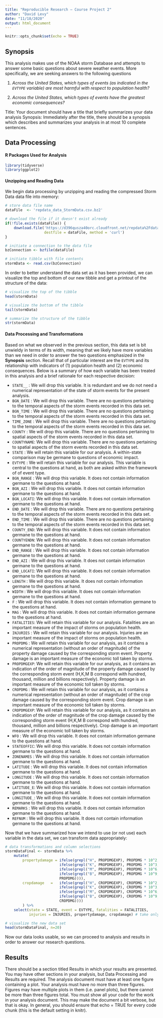 ```yaml
---
title: "Reproducible Research – Course Project 2"
author: "David Levy"
date: "11/18/2020"
output: html_document
---
```


```r
knitr::opts_chunk$set(echo = TRUE)
```

## Synopsis

This analysis makes use of the NOAA storm Database and attempts to answer some basic questions about severe weather events. More specifically, we are seeking answers to the following questions

1. *Across the United States, which types of events (as indicated in the \color{red}{\verb|EVTYPE|}`EVTYPE` variable) are most harmful with respect to population health?*

2. *Across the United States, which types of events have the greatest economic consequences?*



Title: Your document should have a title that briefly summarizes your data analysis
Synopsis: Immediately after the title, there should be a synopsis which describes and summarizes your analysis in at most 10 complete sentences.


## Data Processing

#### R Packages Used for Analysis

```r

library(tidyverse)
library(ggplot2)

```

#### Unzipping and Reading Data

We begin data processing by unzipping and reading the compressed Storm Data data file into memory:

```r

# store data file name
dataFile  <- 'repdata_data_StormData.csv.bz2'

# download the file if it doesn't exist already
if(!file.exists(dataFile)) {
    download.file('https://d396qusza40orc.cloudfront.net/repdata%2Fdata%2FStormData.csv.bz2',
                  destfile = dataFile, method = 'curl')
}

# initiate a connection to the data file
bzConnection <- bzfile(dataFile)

# initiate tibble with file contents
stormData <- read.csv(bzConnection)

```

In order to better understand the data set as it has been provided, we can visualize the top and bottom of our new tibble and get a printout of the structure of the data:

```r

# visualize the top of the tibble
head(stormData)

# visualize the bottom of the tibble
tail(stormData)

# summarize the structure of the tibble
str(stormData)

```

#### Data Processing and Transformations

Based on what we observed in the previous section, this data set is bit unwieldy in terms of its width, meaning that we likely have more variables than we need in order to answer the two questions emphasized in the **Synopsis** section. Recall that of particular interest are the `EVTYPE` and its relationship with indicators of (1) population health and (2) economic consequences. Below is a summary of how each variable has been treated in this analysis and a brief rationale for each respective decision:

- `STATE__`   : We will drop this variable. It is redundant and we do not need a numerical representation of the state of storm events for the present analysis.
- `BGN_DATE`  : We will drop this variable. There are no questions pertaining to the temporal aspects of the storm events recorded in this data set.
- `BGN_TIME`  : We will drop this variable. There are no questions pertaining to the temporal aspects of the storm events recorded in this data set.
- `TIME_ZONE` : We will drop this variable. There are no questions pertaining to the temporal aspects of the storm events recorded in this data set.
- `COUNTY`    : We will drop this variable. There are no questions pertaining to spatial aspects of the storm events recorded in this data set.
- `COUNTYNAME`: We will drop this variable. There are no questions pertaining to spatial aspects of the storm events recorded in this data set.
- `STATE`     : We will retain this variable for our analysis. A within-state comparison may be germane to questions of economic impact.
- `EVTYPE`    : We will retain this variable for our analysis. This variable is central to the questions at hand, as both are asked within the framework of of event type.
- `BGN_RANGE` : We will drop this variable. It does not contain information germane to the questions at hand.
- `BGN_AZI`   : We will drop this variable. It does not contain information germane to the questions at hand.
- `BGN_LOCATI`: We will drop this variable. It does not contain information germane to the questions at hand.
- `END_DATE`  : We will drop this variable. There are no questions pertaining to the temporal aspects of the storm events recorded in this data set.
- `END_TIME`  : We will drop this variable. There are no questions pertaining to the temporal aspects of the storm events recorded in this data set.
- `COUNTY_END`: We will drop this variable. It does not contain information germane to the questions at hand.
- `COUNTYENDN`: We will drop this variable. It does not contain information germane to the questions at hand.
- `END_RANGE` : We will drop this variable. It does not contain information germane to the questions at hand.
- `END_AZI`   : We will drop this variable. It does not contain information germane to the questions at hand.
- `END_LOCATI`: We will drop this variable. It does not contain information germane to the questions at hand.
- `LENGTH`    : We will drop this variable. It does not contain information germane to the questions at hand.
- `WIDTH`     : We will drop this variable. It does not contain information germane to the questions at hand.
- `F`         : We will drop this variable. It does not contain information germane to the questions at hand.
- `MAG`       : We will drop this variable. It does not contain information germane to the questions at hand.
- `FATALITIES`: We will retain this variable for our analysis. Fatalities are an important measure of the impact of storms on population health.
- `INJURIES`  : We will retain this variable for our analysis. Injuries are an important measure of the impact of storms on population health.
- `PROPDMG`   : We will retain this variable for our analysis, as it contains a numerical representation (without an order of magnitude) of the property damage caused by the corresponding storm event. Property damage is an important measure of the economic toll taken by storms.
- `PROPDMGEXP`: We will retain this variable for our analysis, as it contains an indication of the order of magnitude of the property damage caused by the corresponding storm event (H,K,M B correspond with hundred, thousand, million and billions respectively). Property damage is an important measure of the economic toll taken by storms.
- `CROPDMG`   : We will retain this variable for our analysis, as it contains a numerical representation (without an order of magnitude) of the crop damage caused by the corresponding storm event. Crop damage is an important measure of the economic toll taken by storms.
- `CROPDMGEXP`: We will retain this variable for our analysis, as it contains an indication of the order of magnitude of the crop damage caused by the corresponding storm event (H,K,M B correspond with hundred, thousand, million and billions respectively). Crop damage is an important measure of the economic toll taken by storms.
- `WFO`       : We will drop this variable. It does not contain information germane to the questions at hand.
- `STATEOFFIC`: We will drop this variable. It does not contain information germane to the questions at hand.
- `ZONENAMES` : We will drop this variable. It does not contain information germane to the questions at hand.
- `LATITUDE`  : We will drop this variable. It does not contain information germane to the questions at hand.
- `LONGITUDE` : We will drop this variable. It does not contain information germane to the questions at hand.
- `LATITUDE_E`: We will drop this variable. It does not contain information germane to the questions at hand.
- `LONGITUDE_`: We will drop this variable. It does not contain information germane to the questions at hand.
- `REMARKS`   : We will drop this variable. It does not contain information germane to the questions at hand.
- `REFNUM`    : We will drop this variable. It does not contain information germane to the questions at hand.

Now that we have summarized how we intend to use (or not use) each variable in the data set, we can transform data appropriately:

```r

# data transformations and column selections
stormDataFinal <- stormData %>%
    mutate(
        propertydamage = ifelse(grepl("H", PROPDMGEXP), PROPDMG * 10^2, # H means hundreds
                         ifelse(grepl("K", PROPDMGEXP), PROPDMG * 10^3, # K means thousands
                         ifelse(grepl("M", PROPDMGEXP), PROPDMG * 10^6, # M means millions
                         ifelse(grepl("B", PROPDMGEXP), PROPDMG * 10^9, # B means billions
                         PROPDMG)))),                                   # otherwise, no transformation
        cropdamage   =   ifelse(grepl("H", CROPDMGEXP), CROPDMG * 10^2, # H means hundreds
                         ifelse(grepl("K", CROPDMGEXP), CROPDMG * 10^3, # K means thousands
                         ifelse(grepl("M", CROPDMGEXP), CROPDMG * 10^6, # M means millions
                         ifelse(grepl("B", CROPDMGEXP), CROPDMG * 10^9, # B means billions
                         CROPDMG))))                                    # otherwise, no transformation
        ) %>%
    select(state = STATE, event = EVTYPE, fatalities = FATALITIES,
           injuries = INJURIES, propertydamage, cropdamage) # take only relevant variables

# visualize the new data set
head(stormDataFinal, n=20)
```
Now our data looks usable, so we can proceed to analysis and results in order to answer our research questions.



## Results

There should be a section titled Results in which your results are presented.
You may have other sections in your analysis, but Data Processing and Results are required.
The analysis document must have at least one figure containing a plot.
Your analysis must have no more than three figures. Figures may have multiple plots in them (i.e. panel plots), but there cannot be more than three figures total.
You must show all your code for the work in your analysis document. This may make the document a bit verbose, but that is okay. In general, you should ensure that \color{red}{\verb|echo = TRUE|}echo = TRUE for every code chunk (this is the default setting in knitr).
